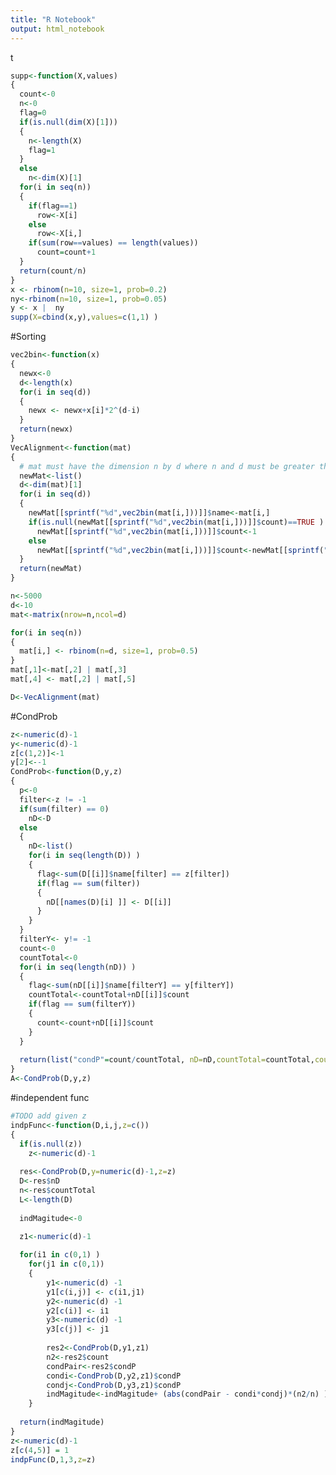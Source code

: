 ```yaml
---
title: "R Notebook"
output: html_notebook
---
```


t

```r
supp<-function(X,values)
{
  count<-0
  n<-0
  flag=0
  if(is.null(dim(X)[1]))
  {
    n<-length(X)
    flag=1
  }
  else
    n<-dim(X)[1]
  for(i in seq(n))
  {
    if(flag==1)
      row<-X[i]
    else
      row<-X[i,]
    if(sum(row==values) == length(values))
      count=count+1
  }
  return(count/n)
}
x <- rbinom(n=10, size=1, prob=0.2)
ny<-rbinom(n=10, size=1, prob=0.05)
y <- x |  ny
supp(X=cbind(x,y),values=c(1,1) )

```
#Sorting
```r

vec2bin<-function(x)
{
  newx<-0
  d<-length(x)
  for(i in seq(d))
  {
    newx <- newx+x[i]*2^(d-i)
  }
  return(newx)
}
VecAlignment<-function(mat)
{
  # mat must have the dimension n by d where n and d must be greater than 1.
  newMat<-list()
  d<-dim(mat)[1]
  for(i in seq(d))
  {
    newMat[[sprintf("%d",vec2bin(mat[i,]))]]$name<-mat[i,]
    if(is.null(newMat[[sprintf("%d",vec2bin(mat[i,]))]]$count)==TRUE )
      newMat[[sprintf("%d",vec2bin(mat[i,]))]]$count<-1
    else
      newMat[[sprintf("%d",vec2bin(mat[i,]))]]$count<-newMat[[sprintf("%d",vec2bin(mat[i,]))]]$count+1
  }
  return(newMat)
}

n<-5000
d<-10
mat<-matrix(nrow=n,ncol=d)

for(i in seq(n))
{
  mat[i,] <- rbinom(n=d, size=1, prob=0.5)
}
mat[,1]<-mat[,2] | mat[,3]
mat[,4] <- mat[,2] | mat[,5]

D<-VecAlignment(mat)
```

#CondProb

```r
z<-numeric(d)-1
y<-numeric(d)-1
z[c(1,2)]<-1
y[2]<--1
CondProb<-function(D,y,z)
{
  p<-0
  filter<-z != -1
  if(sum(filter) == 0)
    nD<-D
  else
  {
    nD<-list()
    for(i in seq(length(D)) )
    {
      flag<-sum(D[[i]]$name[filter] == z[filter])
      if(flag == sum(filter))
      {
        nD[[names(D)[i] ]] <- D[[i]]
      }
    }
  }
  filterY<- y!= -1
  count<-0
  countTotal<-0
  for(i in seq(length(nD)) )
  {
    flag<-sum(nD[[i]]$name[filterY] == y[filterY])
    countTotal<-countTotal+nD[[i]]$count
    if(flag == sum(filterY))
    {
      count<-count+nD[[i]]$count
    }
  }
  
  return(list("condP"=count/countTotal, nD=nD,countTotal=countTotal,count=count ))
}
A<-CondProb(D,y,z)
```


#independent func
```r
#TODO add given z
indpFunc<-function(D,i,j,z=c())
{
  if(is.null(z))
    z<-numeric(d)-1
  
  res<-CondProb(D,y=numeric(d)-1,z=z)
  D<-res$nD
  n<-res$countTotal
  L<-length(D)
  
  indMagitude<-0
  
  z1<-numeric(d)-1

  for(i1 in c(0,1) )
    for(j1 in c(0,1))
    {
        y1<-numeric(d) -1
        y1[c(i,j)] <- c(i1,j1)
        y2<-numeric(d) -1
        y2[c(i)] <- i1
        y3<-numeric(d) -1
        y3[c(j)] <- j1
        
        res2<-CondProb(D,y1,z1)
        n2<-res2$count
        condPair<-res2$condP
        condi<-CondProb(D,y2,z1)$condP
        condj<-CondProb(D,y3,z1)$condP
        indMagitude<-indMagitude+ (abs(condPair - condi*condj)*(n2/n) )
    }
  
  return(indMagitude)
}
z<-numeric(d)-1
z[c(4,5)] = 1
indpFunc(D,1,3,z=z)
```
